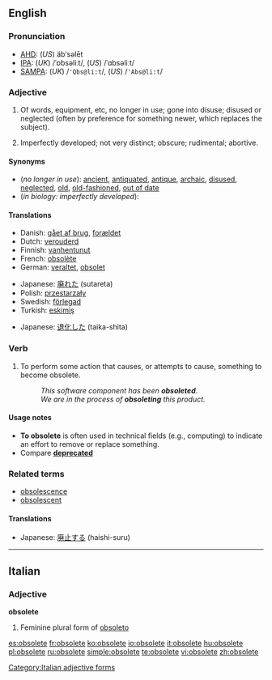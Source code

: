 ==English==

===Pronunciation===
*[[w:AHD|AHD]]: (''US'') äbʹsəlēt
*[[w:IPA|IPA]]: (''UK'') /ˈɒbsəliːt/, (''US'') /ˈɑbsəliːt/
*[[w:SAMPA|SAMPA]]: (''UK'') /<tt>'Qbs@li:t</tt>/, (''US'') /<tt>'Abs@li:t</tt>/

===Adjective===
{{en-adj-more}}

# Of words, equipment, etc, no longer in use; gone into disuse; disused or neglected (often by preference for something newer, which replaces the subject).<!-- Often applied to words, writings, or observances.-->
# {{biology}} Imperfectly developed; not very distinct; obscure; rudimental; abortive.
<!--no different from the first sense:
# {{computing}} Of [[hardware]] or [[software]], no longer used, developed, sold, or supported -- primarily due to a preferred or recommended replacement. The connotation is that the subject is so old that it is essentially worthless.
-->

====Synonyms====
*(''no longer in use''): [[ancient]], [[antiquated]], [[antique]], [[archaic]], [[disused]], [[neglected]], [[old]], [[old-fashioned]], [[out of date]]
*(''in biology: imperfectly developed''):

====Translations====
{{trans-top|no longer in use}}
*Danish: [[gået af brug]], [[forældet]]
*Dutch: [[verouderd]]
*Finnish: [[vanhentunut]]
*French: [[obsolète]]
*German: [[veraltet]], [[obsolet]]
{{trans-mid}}
*Japanese: [[廃れた]] (sutareta)
*Polish: [[przestarzały]]
*Swedish: [[förlegad]]
*Turkish: [[eskimiş]]
{{trans-bottom}}

{{trans-top|in biology: imperfectly developed}}
{{trans-mid}}
*Japanese: [[退化した]] (taika-shita)
{{trans-bottom}}

===Verb===
{{en-verb|obsolet|ing}}

# {{nonstandard}} To perform some action that causes, or attempts to cause, something to become obsolete.
#:''This software component has been '''obsoleted'''.''
#:''We are in the process of '''obsoleting''' this product.''

====Usage notes====
*'''To obsolete''' is often used in technical fields (e.g., computing) to indicate an effort to remove or replace something.
*Compare '''[[deprecated]]'''<!--note that "deprecated" means "disapproved of"-->

===Related terms===
*[[obsolescence]]
*[[obsolescent]]

====Translations====
{{rfc-level|Translations at L4+ not in L3 POS section}}
{{trans-top|to perform some action that causes something to become obsolete}}
{{trans-mid}}
*Japanese: [[廃止する]] (haishi-suru)
{{trans-bottom}}

----

==Italian==

===Adjective===
'''obsolete''' {{f}}

# Feminine plural form of [[obsoleto]]

[[Category:Italian adjective forms]]

[[es:obsolete]]
[[fr:obsolete]]
[[ko:obsolete]]
[[io:obsolete]]
[[it:obsolete]]
[[hu:obsolete]]
[[pl:obsolete]]
[[ru:obsolete]]
[[simple:obsolete]]
[[te:obsolete]]
[[vi:obsolete]]
[[zh:obsolete]]
